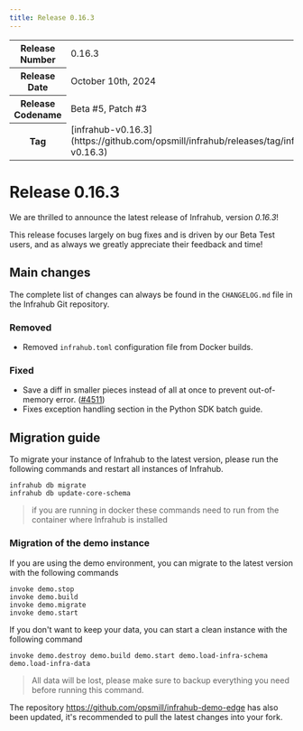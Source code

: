 ```yaml
---
title: Release 0.16.3
---
```

<table>
  <tbody>
    <tr>
      <th>Release Number</th>
      <td>0.16.3</td>
    </tr>
    <tr>
      <th>Release Date</th>
      <td>October 10th, 2024</td>
    </tr>
    <tr>
      <th>Release Codename</th>
      <td>Beta #5, Patch #3</td>
    </tr>
    <tr>
      <th>Tag</th>
      <td>[infrahub-v0.16.3](https://github.com/opsmill/infrahub/releases/tag/infrahub-v0.16.3)</td>
    </tr>
  </tbody>
</table>

# Release 0.16.3

We are thrilled to announce the latest release of Infrahub, version *0.16.3*!

This release focuses largely on bug fixes and is driven by our Beta Test users,
and as always we greatly appreciate their feedback and time!

## Main changes

The complete list of changes can always be found in the `CHANGELOG.md` file in the Infrahub Git repository.

### Removed

- Removed `infrahub.toml` configuration file from Docker builds.

### Fixed

- Save a diff in smaller pieces instead of all at once to prevent out-of-memory error. ([#4511](https://github.com/opsmill/infrahub/issues/4511))
- Fixes exception handling section in the Python SDK batch guide.

## Migration guide

To migrate your instance of Infrahub to the latest version, please run the following commands and restart all instances of Infrahub.

<!-- vale off -->
```shell
infrahub db migrate
infrahub db update-core-schema
```
<!-- vale on -->

> if you are running in docker these commands need to run from the container where Infrahub is installed

### Migration of the demo instance

If you are using the demo environment, you can migrate to the latest version with the following commands

```shell
invoke demo.stop
invoke demo.build
invoke demo.migrate
invoke demo.start
```

If you don't want to keep your data, you can start a clean instance with the following command

```shell
invoke demo.destroy demo.build demo.start demo.load-infra-schema demo.load-infra-data
```

> All data will be lost, please make sure to backup everything you need before running this command.

The repository https://github.com/opsmill/infrahub-demo-edge has also been updated, it's recommended to pull the latest changes into your fork.

